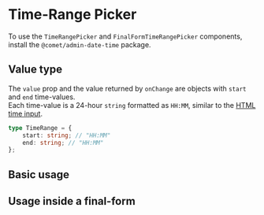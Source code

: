 
<Meta title="Docs/Components/Date & Time Pickers/Time-Range Picker" />

# Time-Range Picker

To use the `TimeRangePicker` and `FinalFormTimeRangePicker` components, install the `@comet/admin-date-time` package.

## Value type

The `value` prop and the value returned by `onChange` are objects with `start` and `end` time-values. <br />
Each time-value is a 24-hour `string` formatted as `HH:MM`, similar to the [HTML time input](https://developer.mozilla.org/en-US/docs/Web/HTML/Element/input/time).

```ts
type TimeRange = {
    start: string; // "HH:MM"
    end: string; // "HH:MM"
};
```

## Basic usage

<Canvas>
    <Story id="stories-components-date-time-pickers-time-range-picker--basic" />
</Canvas>

## Usage inside a final-form

<Canvas>
    <Story id="stories-components-date-time-pickers-time-range-picker--final-form" />
</Canvas>
